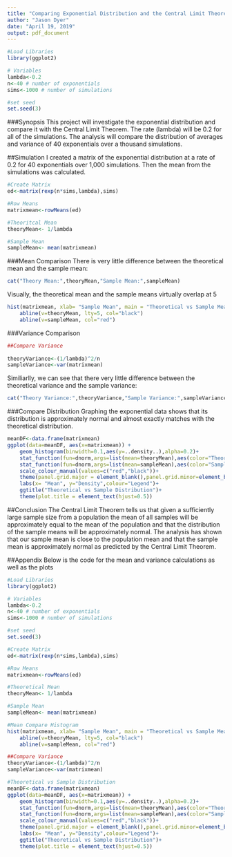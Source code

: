 ---
title: "Comparing Exponential Distribution and the Central Limit Theorem"
author: "Jason Dyer"
date: "April 19, 2019"
output: pdf_document
---

```{r echo=FALSE, message=FALSE,warning=FALSE}
#Load Libraries
library(ggplot2)
```

```{r echo=FALSE, message=FALSE,warning=FALSE}
# Variables
lambda<-0.2
n<-40 # number of exponentials
sims<-1000 # number of simulations

#set seed
set.seed(3)
```

###Synopsis
This project will investigate the exponential distribution and compare it with the Central Limit Theorem.  The rate (lambda) will be 0.2 for all of the simulations.  The analysis will compare the distribution of averages and variance of 40 exponentials over a thousand simulations.

##Simulation
I created a matrix of the exponential distribution at a rate of 0.2 for 40 exponentials over 1,000 simulations. Then the mean from the simulations was calculated.    

```{r echo=FALSE, message=FALSE,warning=FALSE}
#Create Matrix
ed<-matrix(rexp(n*sims,lambda),sims)
```

```{r echo=FALSE, message=FALSE,warning=FALSE}
#Row Means
matrixmean<-rowMeans(ed)
```

```{r echo=FALSE, message=FALSE,warning=FALSE}
#Theoritcal Mean
theoryMean<- 1/lambda

#Sample Mean
sampleMean<- mean(matrixmean)
```

###Mean Comparison
There is very little difference between the theoretical mean and the sample mean:
```{r message=FALSE, warning=FALSE}
cat("Theory Mean:",theoryMean,"Sample Mean:",sampleMean)
```

Visually, the theoretical mean and the sample means virtually overlap at 5
```{r echo=FALSE,message==FALSE,warning=FALSE}
hist(matrixmean, xlab= "Sample Mean", main = "Theoretical vs Sample Means")
    abline(v=theoryMean, lty=5, col="black")
    abline(v=sampleMean, col="red")
```

###Variance Comparison
```{r echo=FALSE,message=FALSE,warning=FALSE}
##Compare Variance
    
theoryVariance<-(1/lambda)^2/n
sampleVariance<-var(matrixmean)
```

Similiarlly, we can see that there very little difference between the theoretical variance and the sample variance:

```{r message=FALSE,warning=FALSE}
cat("Theory Variance:",theoryVariance,"Sample Variance:",sampleVariance)
```

###Compare Distribution
Graphing the exponential data shows that its distribution is approximately normal and almost exactly matches with the theoretical distribution.
```{r echo=FALSE, message=FALSE,warning=FALSE}
meanDF<-data.frame(matrixmean)
ggplot(data=meanDF, aes(x=matrixmean)) +
    geom_histogram(binwidth=0.1,aes(y=..density..),alpha=0.2)+
    stat_function(fun=dnorm,args=list(mean=theoryMean),aes(color="Theoretical"),lty=5) +
    stat_function(fun=dnorm,args=list(mean=sampleMean),aes(color="Sample"))+
    scale_colour_manual(values=c("red","black"))+
    theme(panel.grid.major = element_blank(),panel.grid.minor=element_blank())+
    labs(x= "Mean", y="Density",colour="Legend")+
    ggtitle("Theoretical vs Sample Distribution")+
    theme(plot.title = element_text(hjust=0.5))
```

##Conclusion
The Central Limit Theorem tells us that given a sufficiently large sample size from a population the mean of all samples will be approximately equal to the mean of the population and that the distribution of the sample means will be approximately normal.  The analysis has shown that our sample mean is close to the population mean and that the sample mean is approximately normal as predicted by the Central Limit Theorem.

##Appendix
Below is the code for the mean and variance calculations as well as the plots

```{r results=FALSE, message=FALSE,warning=FALSE}
#Load Libraries
library(ggplot2)
```

```{r results=FALSE, message=FALSE,warning=FALSE}
# Variables
lambda<-0.2
n<-40 # number of exponentials
sims<-1000 # number of simulations

#set seed
set.seed(3)
```

```{r results=FALSE, message=FALSE,warning=FALSE}
#Create Matrix
ed<-matrix(rexp(n*sims,lambda),sims)
```

```{r results=FALSE, message=FALSE,warning=FALSE}
#Row Means
matrixmean<-rowMeans(ed)
```

```{r results=FALSE, message=FALSE,warning=FALSE}
#Theoretical Mean
theoryMean<- 1/lambda

#Sample Mean
sampleMean<- mean(matrixmean)
```

```{r results=FALSE,message==FALSE,warning=FALSE}
#Mean Compare Histogram
hist(matrixmean, xlab= "Sample Mean", main = "Theoretical vs Sample Means")
    abline(v=theoryMean, lty=5, col="black")
    abline(v=sampleMean, col="red")
```

```{r results=FALSE,message=FALSE,warning=FALSE}
##Compare Variance
theoryVariance<-(1/lambda)^2/n
sampleVariance<-var(matrixmean)
```

```{r results=FALSE, message=FALSE,warning=FALSE}
#Theoretical vs Sample Distribution
meanDF<-data.frame(matrixmean)
ggplot(data=meanDF, aes(x=matrixmean)) +
    geom_histogram(binwidth=0.1,aes(y=..density..),alpha=0.2)+
    stat_function(fun=dnorm,args=list(mean=theoryMean),aes(color="Theoretical"),lty=5) +
    stat_function(fun=dnorm,args=list(mean=sampleMean),aes(color="Sample"))+
    scale_colour_manual(values=c("red","black"))+
    theme(panel.grid.major = element_blank(),panel.grid.minor=element_blank())+
    labs(x= "Mean", y="Density",colour="Legend")+
    ggtitle("Theoretical vs Sample Distribution")+
    theme(plot.title = element_text(hjust=0.5))
```
